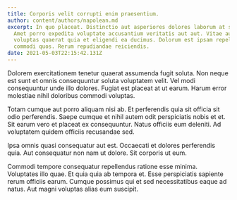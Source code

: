 ```yaml
---
title: Corporis velit corrupti enim praesentium.
author: content/authors/napolean.md
excerpt: In quo placeat. Distinctio aut asperiores dolores laborum at sed qui.
  Amet porro expedita voluptate accusantium veritatis aut aut. Vitae aut autem
  voluptas quaerat quia et eligendi ea ducimus. Dolorum est ipsam repellat
  commodi quos. Rerum repudiandae reiciendis.
date: 2021-05-03T22:15:42.131Z
---
```

Dolorem exercitationem tenetur quaerat assumenda fugit soluta. Non neque est sunt et omnis consequuntur soluta voluptatem velit. Vel modi consequuntur unde illo dolores. Fugiat est placeat at ut earum. Harum error molestiae nihil doloribus commodi voluptas.
 Totam cumque aut porro aliquam nisi ab. Et perferendis quia sit officia sit odio perferendis. Saepe cumque et nihil autem odit perspiciatis nobis et et. Sit earum vero et placeat ex consequuntur. Natus officiis eum deleniti. Ad voluptatem quidem officiis recusandae sed.
 Ipsa omnis quasi consequatur aut est. Occaecati et dolores perferendis quia. Aut consequatur non nam ut dolore. Sit corporis ut eum.
 Commodi tempore consequatur repellendus ratione esse minima. Voluptates illo quae. Et quia quia ab tempora et. Esse perspiciatis sapiente rerum officiis earum. Cumque possimus qui et sed necessitatibus eaque ad natus. Aut magni voluptas alias eum suscipit.